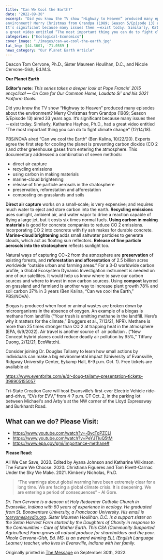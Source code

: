 ```yaml
---
title: "Can We Cool the Earth?"
date: "2022-09-30"
excerpt: "Did you know the TV show “Highway to Heaven” produced many episodes about the
environment? Merry Christmas from Grandpa (1989; Season 5/Episode 13) aired 33 years ago.
It’s significant because many issues then －exist today. Similarly, Katharine Hayhoe, Ph.D., had
a great video entitled “The most important thing you can do to fight climate change” (12/14/18)."
categories: ["Ecological-Economics"]
cover_image: "./images/can-we-cool-the-earth.jpg"
lat_lng: [44.3601, -71.0589 ]
news_category: "Our Planet Earth Article"
---
```


Deacon Tom Cervone, Ph.D., Sister Maureen Houlihan, D.C., and Nicole Cervone-Gish, Ed.M.S.

**Our Planet Earth**

**Editor’s note:**
_This series takes a deeper look at Pope Francis’ 2015 encyclical ― On Care for Our Common
Home, Laudato Si’ and his 2021 Platform Goals._

Did you know the TV show “Highway to Heaven” produced many episodes about the
environment? Merry Christmas from Grandpa (1989; Season 5/Episode 13) aired 33 years ago.
It’s significant because many issues then －exist today. Similarly, Katharine Hayhoe, Ph.D., had
a great video entitled “The most important thing you can do to fight climate change” (12/14/18).

PBS/NOVA aired “Can we cool the Earth” (Ben Kalina, 10/22/20). Experts agree the first step
for cooling the planet is preventing carbon dioxide (CO 2 ) and other greenhouse gases from
entering the atmosphere. This documentary addressed a combination of seven methods:

- direct air capture
- recycling emissions
- using carbon in making materials
- marine-cloud brightening
- release of fine particle aerosols in the stratosphere
- preservation, reforestation and afforestation
- composting on grasslands and soils

**Direct air capture** works on a small-scale; is very expensive; and requires much water to eject
and store carbon into the earth. **Recycling emissions** uses sunlight, ambient air, and water vapor
to drive a reaction capable of flying a large jet, but it costs six times normal fuels. **Using carbon
in making materials** is good for concrete companies to reduce CO 2 emissions. Incorporating
CO 2 into concrete with fly ash makes for durable concrete. **Marine-cloud brightening** adds
small saltwater particles to generate clouds, which act as floating sun reflectors. **Release of fine
particle aerosols into the stratosphere** reflects sunlight too.

Natural ways of capturing CO~2 from the atmosphere are **preservation** of existing forests, and
**reforestation and afforestation** of 2.5 billion acres worldwide “outside urban and farming
areas.” For a 3-D worldwide carbon profile, a Global Ecosystem Dynamic Investigation
instrument is needed on one of our satellites. It would help us know where to save our carbon
sources and where to invest in new carbon sources. Using **compost** layered on grassland and
farmland is another way to increase plant growth 78% and soil carbon 37% in 3 years (Ben
Kalina, “Can we cool the Earth,” PBS/NOVA).

Biogas is produced when food or animal wastes are broken down by microorganisms in the
absence of oxygen. An example of a biogas is methane from landfills (“Your trash is emitting
methane in the landfill. Here’s why it matters for the climate,” Bruggers et al., 7/13/21, NPR).
Methane is more than 25 times stronger than CO 2 at trapping heat in the atmosphere (EPA,
6/9/2022). Air travel is another source of  air pollution . (“New Concept hybrid planes could
reduce deadly air pollution by 95%,” Tiffany Duong, 2/12/21, EcoWatch).

Consider joining Dr. Douglas Tallamy to learn how small actions by individuals can
make a big environmental impact (University of Evansville, Ridgway University Center,
Eykamp Hall, 6-9 p.m. Oct. 1). Free tickets are available at:

https://www.eventbrite.com/e/dr-doug-tallamy-presentation-tickets-398905155057

Tri-State Creation Care will host Evansville’s first-ever Electric Vehicle ride-and-drive, “EVs for
EVV,” from 4-7 p.m. CT Oct. 2, in the parking lot between Michael&#39;s and Arby&#39;s at the NW
corner of the Lloyd Expressway and Burkhardt Road.

## What can we do? Please Visit:

- https://www.youtube.com/watch?v=-BvcToPZCLI
- https://www.youtube.com/watch?v=PeYJTluQ5tM
- https://www.epa.gov/gmi/importance-methane#

**Please Read:**

All We Can Save, 2020. Edited by Ayana Johnson and Katharine Wilkinson.
The Future We Choose. 2020. Christiana Figueres and Tom Rivett-Carnac
Under the Sky We Make. 2021. Kimberly Nicholas, Ph.D.

> “The warnings about global warming have been extremely clear for a long time. We are facing a
> global climate crisis. It is deepening. We are entering a period of consequences” - Al Gore.

_Dr. Tom Cervone is a deacon at Holy Redeemer Catholic Church in Evansville, Indiana with 50
years of experience in ecology. He graduated from St. Bonaventure University, a Franciscan
University. His email is tcervone@evdio.org. Sister Maureen Houlihan, D.C. is a support sister
on the Seton Harvest Farm started by the Daughters of Charity in response to the Communities -
Care of Mother Earth. This CSA (Community Supported Agriculture) Farm grows all natural
produce for shareholders and the poor. Nicole Cervone-Gish, Ed. MS. is an award winning ELL
(English Language Learner) teacher, who lives in Evansville, Indiana with her family._

Originally printed in [The Message](https://evdiomessage.org/) on September 30th, 2022.
